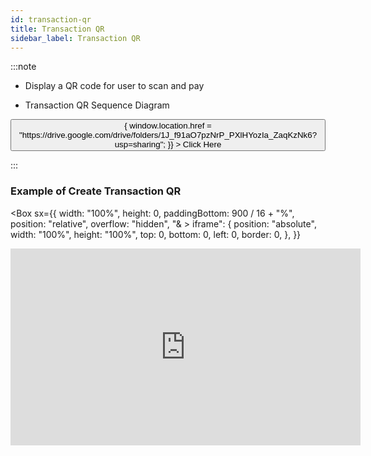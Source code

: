 ```yaml
---
id: transaction-qr
title: Transaction QR
sidebar_label: Transaction QR
---
```



:::note

- Display a QR code for user to scan and pay

- Transaction QR Sequence Diagram

<Flex justifyContent="center">
  <Button
    width="100%"
    sx={{
      ":hover": {
        backgroundColor: "blue",
      },
      backgroundColor: "#528ef7",
      borderRadius: 15,
    }}
    onClick={() => {
      window.location.href =
        "https://drive.google.com/drive/folders/1J_f91aO7pzNrP_PXlHYozIa_ZaqKzNk6?usp=sharing";
    }}
  >
    Click Here
  </Button>
</Flex>

:::

<!-- https://video-to-markdown.netlify.app/  create markdown video -->

### Example of Create Transaction QR

<Box
  sx={{
    width: "100%",
    height: 0,
    paddingBottom: 900 / 16 + "%",
    position: "relative",
    overflow: "hidden",
    "& > iframe": {
      position: "absolute",
      width: "100%",
      height: "100%",
      top: 0,
      bottom: 0,
      left: 0,
      border: 0,
    },
  }}
>
  <iframe
    width="560"
    height="315"
    src="https://www.youtube.com/embed/eD1TjnTzfwM"
    frameBorder="0"
    allowFullScreen
  />
</Box>
<br />

### Step 1 : Create a QR Code

Get the QR Code URL <b>qrCodeUrl</b> from repsond endpoint <br />

Example of QR Code URL:
https://dev-rm-api.ap.ngrok.io/payment/unified?code=a669adc3b06fe5cef977cc762f40ce8c

### Step 2 : User Fill Amount / PreFill Amount

If <b>"isPreFillAmount": false</b>, user will be prompted to key-in amount for payment.

<Card width={256}>
  <Image src="https://storage.googleapis.com/rm-portal-assets/img/rm-doc/transaction-qr/1.jpeg" />
</Card>
<br />

If <b>"isPreFillAmount": true</b>, user will be directly prompted for payment.

<Card width={256}>
  <Image src="https://storage.googleapis.com/rm-portal-assets/img/rm-doc/transaction-qr/2.jpeg" />
</Card>

### Step 3 : Insert Pin

<Card width={256}>
  <Image src="https://storage.googleapis.com/rm-portal-assets/img/rm-doc/transaction-qr/3.jpeg" />
</Card>

### Step 4 : User will received a payment status notification

<Card width={258}>
  <Image src="https://storage.googleapis.com/rm-portal-assets/img/rm-doc/transaction-qr/4.jpeg" />
</Card>

### Step 5 : Redirect to Merchant Page

After payment done user will redirect to a Url link that set at <b>redirectUrl</b>.

### Step 6 : Payment History

User can view they transaction history in they own wallet application

### Step 7 : Merchant can view their transaction record in Merchant Portal

After payment done merchant can view their transaction in Merchant Portal.

<Card width={258}>
  <Image src="https://storage.googleapis.com/rm-portal-assets/img/rm-doc/transaction-qr/6.png" />
</Card>

<hr />

**Method :** <span style={{ color: "orange", fontWeight: "bold" }}>POST</span><br/>
URL : `https://open.revenuemonster.my/v3/payment/transaction/qrcode`<br/>
Sandbox URL : `https://sb-open.revenuemonster.my/v3/payment/transaction/qrcode`

:::note
To create **Static/Dynamic** QR code for user scanning merchant's display QR.
:::

### Request Parameters

| Parameter         | Type     | Required | Description                                                                                                                        |                                             Example                                              |
| ----------------- | -------- | -------- | ---------------------------------------------------------------------------------------------------------------------------------- | :----------------------------------------------------------------------------------------------: |
| `amount`          | Uint     | Yes      | Amount of order in cent. Only required when "isPrefillAmount" = true. (min RM 0.10 or amount: 10)                                  |                                               100                                                |
| `currencyType`    | String   | Yes      | Currency notation (currently only support `MYR`)                                                                                   |                                              "MYR"                                               |
| `method`          | []String | No       | [RM currently supported method](../.././method/transaction-qr)                                                                     | ["WECHATPAY","WECHATPAY_MY", <br/> "WECHATPAY_CN","PRESTO_MY",<br/>"BOOST_MY",<br/>"ALIPAY_CN" ] |
| `expiry`          | Object   | No       | Object of expiry                                                                                                                   |                                   (Refer to explanation below)                                   |
| `order`           | Object   | Yes      | Object of order                                                                                                                    |                                   (Refer to explanation below)                                   |
| `redirectUrl`     | String   | No       | URL to redirect after payment is made. Default is "".                                                                              |                                "https://www.apple.com/my/iphone/"                                |
| `type`            | String   | Yes      | "STATIC" (for permanent use) or "DYNAMIC" (for one-time use)                                                                       |                                             "STATIC"                                             |
| `storeId`         | String   | Yes      | ID of the store to create QR code                                                                                                  |                                       "10946114768247530"                                        |
| `isPreFillAmount` | Bool     | No       | To indicate QR code has pre-fill amount. Default is false. (i.e. Amount will be shown directly on user's wallet without keying-in) |                                               true                                               |

<br />

<strong>Expiry object (expiry):</strong>

| Parameter   | Type     | Required | Description                                                                               | Example                            |
| ----------- | -------- | -------- | ----------------------------------------------------------------------------------------- | ---------------------------------- |
| `type`      | String   | Yes      | "DYNAMIC" (days from now), "FIX" (specific fixed date) or "PERMANENT" (never expire)      | "PERMANENT"                        |
| `day`       | Uint     | No       | Only required by "DYNAMIC" expiry type. To indicate number of days from now until expiry. | 3                                  |
| `expiredAt` | DateTime | No       | Only required by "FIXED". To indicate specific expiry date.                               | "2020-10-07T17:44:26.679908+08:00" |

<br />
<strong>Order object (order):</strong>

| Parameter        | Type   | Required | Description                     | Example                                 |
| ---------------- | ------ | -------- | ------------------------------- | --------------------------------------- |
| `details`        | String | Yes      | Order details, max: 600         | "1 x iPhone X; 2 x SAMSUNG S8"          |
| `title`          | String | Yes      | Order title, max: 32            | "Sales"                                 |
| `additionalData` | String | Yes      | Order additional data, max: 128 | "Sales for customer xxx at branch xxx." |

> Example Request

```json
curl --location --request POST "https://sb-open.revenuemonster.my/v3/payment/transaction/qrcode" \
  --header "Content-Type: application/json" \
  --header "Authorization: Bearer eyJhbGciOiJSUzI1NiIsImtpZCI6IjIwMTgtMDMtMTMiLCJ0eXAiOiJKV1QifQ.eyJhdWQiOlsiKiJdLCJleHAiOjE1MjE2MjkyNTYsImlhdCI6MTUyMTYyMjA1NywiaXNzIjoiaHR0cHM6Ly9zYi1vYXV0aC5yZXZlbnVlbW9uc3Rlci5teSIsImp0aSI6IkVod0tFRTlCZFhSb1FXTmpaWE56Vkc5clpXNFF5cmYza3EzTDY4QnoiLCJuYmYiOjE1MjE2MjIwNTcsInN1YiI6IkVoUUtDRTFsY21Ob1lXNTBFSlhWemQzd3JhcVRPUklRQ2dSVmMyVnlFSXlKcUl6dnlNUFZjUSJ9.dJknY9MZHLNrKx1p7gZxS0_oA3uXLWplDU1r1dpwxIbmdB6yw4tQBTXKlWArDfKLlBDn6v22_gT5Px7sdCMj7e5M9eRoJoMnoPnslgYpmJJ5kjqAbKU7dUxKb1OzFLrvmtSK9r-FRLVtMFHioWYpwgSvSPBgZ6lAYkUyDzH7aKadFYtQcBuJR0hlq2CXtP0mzbHOeu2q6giONf3E5-XqS8lLRtuHPAbJ7_YFwo0Oe2zc6h05IOocmx_NvBVPfDBnuygTU063h70Q987MYeGDV_Os4N6N_I4b-GoHprEPtmntB1RJPrFrY28hvvoUfDHXHZVXT1GlrsozrkWV4EjbTw" \
  --header "X-Signature: sha256 pLZz2vnRYHKPUd28gz+f3gIPimH+dHu1xNZqBqlNVQFOdDY1UPpA8S9lIHb4vUhQlEqLS/jJp4zETKA0q4qIlA==" \
  --header "X-Nonce-Str: mpnbwsaizkwaykemxfolmmhvyzvrgnnh" \
  --header "X-Timestamp: 15347569119413" \
  --data "{\"amount\":100,\"currencyType\":\"MYR\",\"expiry\":{\"type\":\"PERMANENT\"},\"isPreFillAmount\":true,\"method\": [\"WECHATPAY\"],\"order\":{\"detail\":\"detail\",\"title\":\"title\"},\"redirectUrl\":\"https://www.baidu.com/\",\"storeId\":\"10946114768247530\",\"type\":\"DYNAMIC\"}"
```

### Response Parameters

| Parameter | Type   | Description                                                                                               | Example                      |
| --------- | ------ | --------------------------------------------------------------------------------------------------------- | ---------------------------- |
| `item`    | Object | Transaction object                                                                                        | (Refer to explanation below) |
| `code`    | String | Successfully call this endpoint. If fail, will return error code object (Refer `Appendix 1: Error Codes`) | "SUCCESS"                    |

<br />

<strong>Transaction object (item):</strong>

| Parameter         | Type     | Description                                                                            | Example                                                                                         |
| ----------------- | -------- | -------------------------------------------------------------------------------------- | ----------------------------------------------------------------------------------------------- |
| `store`           | Object   | Store object                                                                           | (Refer to explanation below)                                                                    |
| `type`            | String   | "DYNAMIC" (days from now), "FIXED" (specific fixed date) or "PERMANENT" (never expire) | "PERMANENT"                                                                                     |
| `isPreFillAmount` | Bool     | To indicate QR code has pre-fill amount                                                | true                                                                                            |
| `currencyType`    | String   | Currency notation                                                                      | "MYR"                                                                                           |
| `amount`          | Uint     | Amount of order in cent. Only required when "isPrefillAmount" = true.                  | 100                                                                                             |
| `platform`        | String   | Currently only support "OPEN_API"                                                      | "OPEN_API"                                                                                      |
| `method`          | []String | [RM currently supported method](../.././method/transaction-qr)                         | ["WECHATPAY","WECHATPAY_MY", <br/> "WECHATPAY_CN","PRESTO_MY",<br/>"BOOST_MY",<br/>"ALIPAY_CN"] |
| `expiry`          | Object   | Object of expiry                                                                       | (Refer to explanation above)                                                                    |
| `code`            | String   | Embedded code in QR                                                                    | "c8ff3df0605a5f20cd6476661072eade"                                                              |
| `status`          | String   | "VALID" (always valid for static QR) or "REDEEMED" (only applicable to dynamic QR)     | "VALID"                                                                                         |
| `qrCodeUrl`       | String   | Embedded URL in QR                                                                     | "https://dev-rm-api.ap.ngrok.io/payment/unified?code=c8ff3df0605a5f20cd6476661072eade"          |
| `redirectUrl`     | String   | Redirect URL after QR payment is made                                                  | "https://www.apple.com/my/iphone/"                                                              |
| `order`           | Object   | Order object                                                                           | (Refer to explanation below)                                                                    |
| `createdAt`       | DateTime | Creation date time of transaction                                                      | "2018-03-21T06:41:22Z"                                                                          |
| `updatedAt`       | DateTime | Last update date time of transaction                                                   | "2018-03-21T06:41:22Z"                                                                          |

<br />
<strong>Store object (store):</strong>

| Parameter      | Type              | Description                                     | Example                                             |
| -------------- | ----------------- | ----------------------------------------------- | --------------------------------------------------- |
| `id`           | String            | Store ID                                        | "6170506694335521334"                               |
| `name`         | String            | Store Name                                      | "REVENUE MONSTER"                                   |
| `addressLine1` | String            | Store Address 1                                 | "B-5-30, 5th Floor, Block Bougainvillea,"           |
| `addressLine2` | String            | Store Address 2                                 | "PJU 6A, Lebuhraya SPRINT, 10 Boulevard,"           |
| `postCode`     | String            | Postcode of store                               | "47400"                                             |
| `city`         | String            | City of store                                   | "Petaling Jaya"                                     |
| `state`        | String            | State of store                                  | "Selangor"                                          |
| `country`      | String            | Country of store                                | "Malaysia"                                          |
| `countryCode`  | String            | Country code of store contact number            | "60"                                                |
| `phoneNumber`  | String            | Phone number of store                           | "377334080"                                         |
| `geoLocation`  | Object of [Float] | Geo Location (latitude and longtitude) of store | {"latitude": 3.1349857, "longtitude": 101.6136659 } |
| `status`       | String            | Current status of store                         | "ACTIVE"                                            |
| `createdAt`    | DateTime          | Creation date time of store                     | "2018-02-12T08:53:13Z"                              |
| `updatedAt`    | DateTime          | Last update date time of store                  | "2018-02-12T08:53:13Z"                              |

<br />

<strong>Expiry object (expiry):</strong>

| Parameter   | Type     | Description                                                                               | Example                            |
| ----------- | -------- | ----------------------------------------------------------------------------------------- | ---------------------------------- |
| `type`      | String   | "DYNAMIC" (days from now), "FIX" (specific fixed date) or "PERMANENT" (never expire)      | "PERMANENT"                        |
| `day`       | Uint     | Only required by "DYNAMIC" expiry type. To indicate number of days from now until expiry. | 3                                  |
| `expiredAt` | DateTime | Only required by "FIXED". To indicate specific expiry date.                               | "2020-10-07T17:44:26.679908+08:00" |

<br />

<strong>Order object (order):</strong>

| Parameter        | Type   | Description                     | Example                                 |
| ---------------- | ------ | ------------------------------- | --------------------------------------- |
| `details`        | String | Order details, max: 600         | "1 x iPhone X; 2 x SAMSUNG S8"          |
| `title`          | String | Order title, max: 32            | "Sales"                                 |
| `additionalData` | String | Order additional data, max: 128 | "Sales for customer xxx at branch xxx." |

> Example Respond

```json
{
  "item": {
    "store": {
      "id": "10946114768247530",
      "name": "One Utama",
      "addressLine1": "ANYTHING",
      "addressLine2": "",
      "postCode": "48484",
      "city": "KUALA LUMPUR",
      "state": "W.P. KUALA LUMPUR",
      "country": "MALAYSIA",
      "countryCode": "60",
      "phoneNumber": "12312341234",
      "geoLocation": {
        "latitude": 0,
        "longitude": 0
      },
      "status": "ACTIVE",
      "createdAt": "2018-06-03T08:53:48Z",
      "updatedAt": "2018-06-03T08:53:48Z"
    },
    "type": "DYNAMIC",
    "isPreFillAmount": true,
    "currencyType": "MYR",
    "amount": 100,
    "platform": "OPEN_API",
    "method": ["WECHATPAY"],
    "expiry": {
      "type": "PERMANENT",
      "day": 0,
      "expiredAt": "2050-12-31T23:59:59Z"
    },
    "code": "237fff27513b29ddd364e595d6c2eaf2",
    "status": "VALID",
    "qrCodeUrl": "https://sb-api.revenuemonster.my/payment/unified?code=237fff27513b29ddd364e595d6c2eaf2",
    "redirectUrl": "https://www.baidu.com/",
    "order": {
      "title": "title",
      "detail": "detail"
    },
    "createdAt": "2018-08-20T09:27:47.68849666Z",
    "updatedAt": "2018-08-20T09:27:47.688496777Z"
  },
  "code": "SUCCESS"
}
```

:::note

If you don't received any repsond please ingestion

<Button
  width="100%"
  sx={{
      ":hover": {
        backgroundColor: "blue",
      },
      backgroundColor: "#528ef7",
      borderRadius: 15,
    }}
  onClick={() => {
    window.location.href = "./../query-status-by-order-id";
  }}
>
  Query Status By Order ID
</Button>

:::
